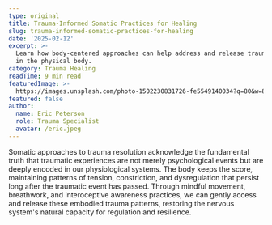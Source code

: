 ```yaml
---
type: original
title: Trauma-Informed Somatic Practices for Healing
slug: trauma-informed-somatic-practices-for-healing
date: '2025-02-12'
excerpt: >-
  Learn how body-centered approaches can help address and release trauma stored
  in the physical body.
category: Trauma Healing
readTime: 9 min read
featuredImage: >-
  https://images.unsplash.com/photo-1502230831726-fe5549140034?q=80&w=800&auto=format&fit=crop
featured: false
author:
  name: Eric Peterson
  role: Trauma Specialist
  avatar: /eric.jpeg
---
```

Somatic approaches to trauma resolution acknowledge the fundamental truth that traumatic experiences are not merely psychological events but are deeply encoded in our physiological systems. The body keeps the score, maintaining patterns of tension, constriction, and dysregulation that persist long after the traumatic event has passed. Through mindful movement, breathwork, and interoceptive awareness practices, we can gently access and release these embodied trauma patterns, restoring the nervous system's natural capacity for regulation and resilience.
